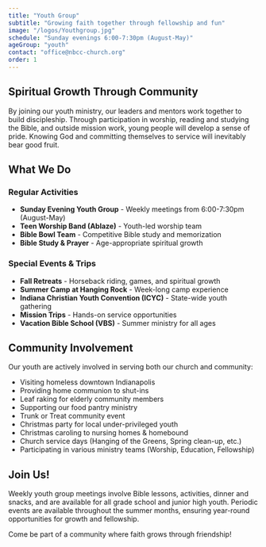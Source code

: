 ```yaml
---
title: "Youth Group"
subtitle: "Growing faith together through fellowship and fun"
image: "/logos/Youthgroup.jpg"
schedule: "Sunday evenings 6:00-7:30pm (August-May)"
ageGroup: "youth"
contact: "office@nbcc-church.org"
order: 1
---
```


## Spiritual Growth Through Community

By joining our youth ministry, our leaders and mentors work together to build discipleship. Through participation in worship, reading and studying the Bible, and outside mission work, young people will develop a sense of pride. Knowing God and committing themselves to service will inevitably bear good fruit.

## What We Do

### Regular Activities
- **Sunday Evening Youth Group** - Weekly meetings from 6:00-7:30pm (August-May)
- **Teen Worship Band (Ablaze)** - Youth-led worship team
- **Bible Bowl Team** - Competitive Bible study and memorization
- **Bible Study & Prayer** - Age-appropriate spiritual growth

### Special Events & Trips
- **Fall Retreats** - Horseback riding, games, and spiritual growth
- **Summer Camp at Hanging Rock** - Week-long camp experience
- **Indiana Christian Youth Convention (ICYC)** - State-wide youth gathering
- **Mission Trips** - Hands-on service opportunities
- **Vacation Bible School (VBS)** - Summer ministry for all ages

## Community Involvement

Our youth are actively involved in serving both our church and community:

- Visiting homeless downtown Indianapolis
- Providing home communion to shut-ins
- Leaf raking for elderly community members
- Supporting our food pantry ministry
- Trunk or Treat community event
- Christmas party for local under-privileged youth
- Christmas caroling to nursing homes & homebound
- Church service days (Hanging of the Greens, Spring clean-up, etc.)
- Participating in various ministry teams (Worship, Education, Fellowship)

## Join Us!

Weekly youth group meetings involve Bible lessons, activities, dinner and snacks, and are available for all grade school and junior high youth. Periodic events are available throughout the summer months, ensuring year-round opportunities for growth and fellowship.

Come be part of a community where faith grows through friendship! 